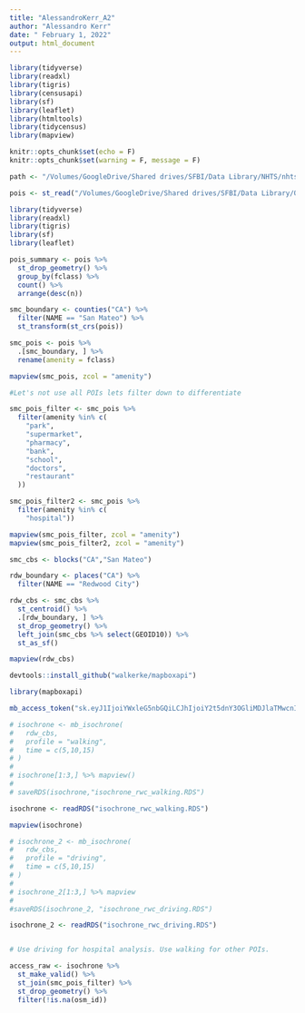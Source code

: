 ```yaml
---
title: "AlessandroKerr_A2"
author: "Alessandro Kerr"
date: " February 1, 2022"
output: html_document
---
```


```r
library(tidyverse)
library(readxl)
library(tigris)
library(censusapi)
library(sf)
library(leaflet)
library(htmltools)
library(tidycensus)
library(mapview)

knitr::opts_chunk$set(echo = F)
knitr::opts_chunk$set(warning = F, message = F)

```

```r
path <- "/Volumes/GoogleDrive/Shared drives/SFBI/Data Library/NHTS/nhts17-caltrans-tsdc-download/"

pois <- st_read("/Volumes/GoogleDrive/Shared drives/SFBI/Data Library/OSM/gis_osm_pois_a_free_1.shp")

library(tidyverse)
library(readxl)
library(tigris)
library(sf)
library(leaflet)
```

```r
pois_summary <- pois %>% 
  st_drop_geometry() %>% 
  group_by(fclass) %>% 
  count() %>% 
  arrange(desc(n))

smc_boundary <- counties("CA") %>% 
  filter(NAME == "San Mateo") %>% 
  st_transform(st_crs(pois))

smc_pois <- pois %>% 
  .[smc_boundary, ] %>% 
  rename(amenity = fclass)

mapview(smc_pois, zcol = "amenity")

#Let's not use all POIs lets filter down to differentiate

smc_pois_filter <- smc_pois %>% 
  filter(amenity %in% c(
    "park",
    "supermarket",
    "pharmacy",
    "bank",
    "school",
    "doctors",
    "restaurant"
  ))

smc_pois_filter2 <- smc_pois %>% 
  filter(amenity %in% c(
    "hospital"))

mapview(smc_pois_filter, zcol = "amenity")
mapview(smc_pois_filter2, zcol = "amenity")
```

```r
smc_cbs <- blocks("CA","San Mateo")

rdw_boundary <- places("CA") %>% 
  filter(NAME == "Redwood City")

rdw_cbs <- smc_cbs %>% 
  st_centroid() %>% 
  .[rdw_boundary, ] %>% 
  st_drop_geometry() %>% 
  left_join(smc_cbs %>% select(GEOID10)) %>% 
  st_as_sf()

mapview(rdw_cbs)
```

```r
devtools::install_github("walkerke/mapboxapi")

library(mapboxapi)

mb_access_token("sk.eyJ1IjoiYWxleG5nbGQiLCJhIjoiY2t5dnY3OGliMDJlaTMwcnIxeHd5bTJucyJ9.mZzy6K59_f5dGUlEQ8oL7Q", install = T)
```

```r
# isochrone <- mb_isochrone(
#   rdw_cbs,
#   profile = "walking",
#   time = c(5,10,15)
# )
# 
# isochrone[1:3,] %>% mapview()
# 
# saveRDS(isochrone,"isochrone_rwc_walking.RDS")

isochrone <- readRDS("isochrone_rwc_walking.RDS")

mapview(isochrone)
```

```r
# isochrone_2 <- mb_isochrone(
#   rdw_cbs,
#   profile = "driving",
#   time = c(5,10,15)
# )
# 
# isochrone_2[1:3,] %>% mapview
# 
#saveRDS(isochrone_2, "isochrone_rwc_driving.RDS")

isochrone_2 <- readRDS("isochrone_rwc_driving.RDS")


# Use driving for hospital analysis. Use walking for other POIs. 
```


```r
access_raw <- isochrone %>% 
  st_make_valid() %>% 
  st_join(smc_pois_filter) %>% 
  st_drop_geometry() %>% 
  filter(!is.na(osm_id))


```

